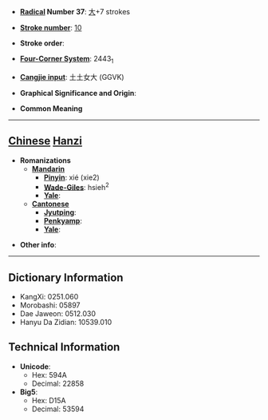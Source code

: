 * '''[[Wiktionary:Chinese radical index| Radical]] Number 37''': [[Wiktionary:Chinese radical index 大|大]]+7 strokes

* '''[[Wiktionary:Chinese total strokes index|Stroke number]]''': [[Wiktionary:Chinese total strokes index 10|10]]

* '''Stroke order''': 

* '''[[Wiktionary:Chinese four corner index|Four-Corner System]]''': 2443<sub>1</sub>

* '''[[Wiktionary:Chinese Cangjie index|Cangjie input]]''': 土土女大 (GGVK)

* '''Graphical Significance and Origin''': 

* '''Common Meaning'''

----

== [[Chinese]] [[Hanzi]] ==

* '''Romanizations'''
** '''[[Mandarin]]'''
*** '''[[Pinyin]]''': xié (xie2)
*** '''[[Wade-Giles]]''': hsieh<sup>2</sup>
*** '''[[Yale]]''': 
** '''[[Cantonese]]'''
*** '''[[Jyutping]]''':
*** '''[[Penkyamp]]''': 
*** '''[[Yale]]''': 

* '''Other info''': 

----

== Dictionary Information ==

* KangXi: 0251.060
* Morobashi: 05897
* Dae Jaweon: 0512.030
* Hanyu Da Zidian: 10539.010

== Technical Information ==

* '''Unicode''':
** Hex: 594A
** Decimal: 22858
* '''Big5''':
** Hex: D15A
** Decimal: 53594